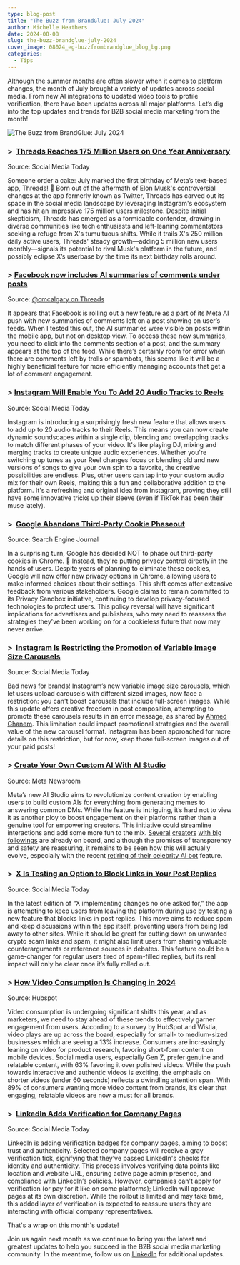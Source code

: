 ```yaml
---
type: blog-post
title: "The Buzz from BrandGlue: July 2024"
author: Michelle Heathers
date: 2024-08-08
slug: the-buzz-brandglue-july-2024
cover_image: 08024_eg-buzzfrombrandglue_blog_bg.png
categories:
  - Tips
---
```

<!--StartFragment-->

Although the summer months are often slower when it comes to platform changes, the month of July brought a variety of updates across social media. From new AI integrations to updated video tools to profile verification, there have been updates across all major platforms. Let’s dig into the top updates and trends for B2B social media marketing from the month!

![The Buzz from BrandGlue: July 2024](08024_eg-buzzfrombrandglue_blog_bg.png)

### \>  [Threads Reaches 175 Million Users on One Year Anniversary](https://www.socialmediatoday.com/news/threads-175-million-users-one-year-anniversary/720651/) 

Source: Social Media Today

Someone order a cake: July marked the first birthday of Meta’s text-based app, Threads! 🎂 Born out of the aftermath of Elon Musk's controversial changes at the app formerly known as Twitter, Threads has carved out its space in the social media landscape by leveraging Instagram's ecosystem and has hit an impressive 175 million users milestone. Despite initial skepticism, Threads has emerged as a formidable contender, drawing in diverse communities like tech enthusiasts and left-leaning commentators seeking a refuge from X's tumultuous shifts. While it trails X's 250 million daily active users, Threads' steady growth—adding 5 million new users monthly—signals its potential to rival Musk's platform in the future, and possibly eclipse X’s userbase by the time its next birthday rolls around.

### \> [Facebook now includes AI summaries of comments under posts](https://www.threads.net/@cmcalgary/post/C9ffm1dpTOk) 

Source: [@cmcalgary on Threads](https://www.threads.net/@cmcalgary)

It appears that Facebook is rolling out a new feature as a part of its Meta AI push with new summaries of comments left on a post showing on user’s feeds. When I tested this out, the AI summaries were visible on posts within the mobile app, but not on desktop view. To access these new summaries, you need to click into the comments section of a post, and the summary appears at the top of the feed. While there’s certainly room for error when there are comments left by trolls or spambots, this seems like it will be a highly beneficial feature for more efficiently managing accounts that get a lot of comment engagement. 

### \> [Instagram Will Enable You To Add 20 Audio Tracks to Reels](https://www.socialmediatoday.com/news/instagram-now-enable-add-20-audio-tracks-reels/721525/) 

Source: Social Media Today

Instagram is introducing a surprisingly fresh new feature that allows users to add up to 20 audio tracks to their Reels. This means you can now create dynamic soundscapes within a single clip, blending and overlapping tracks to match different phases of your video. It's like playing DJ, mixing and merging tracks to create unique audio experiences. Whether you're switching up tunes as your Reel changes focus or blending old and new versions of songs to give your own spin to a favorite, the creative possibilities are endless. Plus, other users can tap into your custom audio mix for their own Reels, making this a fun and collaborative addition to the platform. It's a refreshing and original idea from Instagram, proving they still have some innovative tricks up their sleeve (even if TikTok has been their muse lately).

### \>  [Google Abandons Third-Party Cookie Phaseout](https://www.searchenginejournal.com/google-abandons-third-party-cookie-phaseout/522718/) 

Source: Search Engine Journal

In a surprising turn, Google has decided NOT to phase out third-party cookies in Chrome. 🤯 Instead, they're putting privacy control directly in the hands of users. Despite years of planning to eliminate these cookies, Google will now offer new privacy options in Chrome, allowing users to make informed choices about their settings. This shift comes after extensive feedback from various stakeholders. Google claims to remain committed to its Privacy Sandbox initiative, continuing to develop privacy-focused technologies to protect users. This policy reversal will have significant implications for advertisers and publishers, who may need to reassess the strategies they’ve been working on for a cookieless future that now may never arrive.

### \>  [Instagram Is Restricting the Promotion of Variable Image Size Carousels](https://www.socialmediatoday.com/news/instagram-restricting-promotion-variable-image-size-carousels/721413/) 

Source: Social Media Today

Bad news for brands! Instagram’s new variable image size carousels, which let users upload carousels with different sized images, now face a restriction: you can't boost carousels that include full-screen images. While this update offers creative freedom in post composition, attempting to promote these carousels results in an error message, as shared by [Ahmed Ghanem](https://www.threads.net/@theahmedghanem/post/C9b8azAKHS6). This limitation could impact promotional strategies and the overall value of the new carousel format. Instagram has been approached for more details on this restriction, but for now, keep those full-screen images out of your paid posts!

### \> [Create Your Own Custom AI With AI Studio](https://about.fb.com/news/2024/07/create-your-own-custom-ai-with-ai-studio/) 

Source: Meta Newsroom

Meta’s new AI Studio aims to revolutionize content creation by enabling users to build custom AIs for everything from generating memes to answering common DMs. While the feature is intriguing, it’s hard not to view it as another ploy to boost engagement on their platforms rather than a genuine tool for empowering creators. This initiative could streamline interactions and add some more fun to the mix. [Several](https://www.instagram.com/chrisashley/) [creators](https://www.instagram.com/violetbenson/) [with big](https://www.instagram.com/donalleniii/) [followings](https://www.instagram.com/kanekallaway/?hl=en) are already on board, and although the promises of transparency and safety are reassuring, it remains to be seen how this will actually evolve, especially with the recent [retiring of their celebrity AI bot](https://www.socialmediatoday.com/news/meta-retires-celebrity-styled-ai-bots/722974/) feature. 

### \>  [X Is Testing an Option to Block Links in Your Post Replies](https://www.socialmediatoday.com/news/x-formally-twitter-testing-option-block-links-your-post-replies/722064/) 

Source: Social Media Today

In the latest edition of “X implementing changes no one asked for,” the app is attempting to keep users from leaving the platform during use by testing a new feature that blocks links in post replies. This move aims to reduce spam and keep discussions within the app itself, preventing users from being led away to other sites. While it should be great for cutting down on unwanted crypto scam links and spam, it might also limit users from sharing valuable counterarguments or reference sources in debates. This feature could be a game-changer for regular users tired of spam-filled replies, but its real impact will only be clear once it’s fully rolled out.

### \> [How Video Consumption Is Changing in 2024](https://blog.hubspot.com/marketing/how-video-consumption-is-changing) 

Source: Hubspot

Video consumption is undergoing significant shifts this year, and as marketers, we need to stay ahead of these trends to effectively garner engagement from users. According to a survey by HubSpot and Wistia, video plays are up across the board, especially for small- to medium-sized businesses which are seeing a 13% increase. Consumers are increasingly leaning on video for product research, favoring short-form content on mobile devices. Social media users, especially Gen Z, prefer genuine and relatable content, with 63% favoring it over polished videos. While the push towards interactive and authentic videos is exciting, the emphasis on shorter videos (under 60 seconds) reflects a dwindling attention span. With 89% of consumers wanting more video content from brands, it’s clear that engaging, relatable videos are now a must for all brands.

### \>  [LinkedIn Adds Verification for Company Pages](https://www.socialmediatoday.com/news/linkedin-adds-verification-for-company-pages/723116/) 

Source: Social Media Today

LinkedIn is adding verification badges for company pages, aiming to boost trust and authenticity. Selected company pages will receive a gray verification tick, signifying that they’ve passed LinkedIn's checks for identity and authenticity. This process involves verifying data points like location and website URL, ensuring active page admin presence, and compliance with LinkedIn’s policies. However, companies can't apply for verification (or pay for it like on some platforms); LinkedIn will approve pages at its own discretion. While the rollout is limited and may take time, this added layer of verification is expected to reassure users they are interacting with official company representatives.

That's a wrap on this month's update!

Join us again next month as we continue to bring you the latest and greatest updates to help you succeed in the B2B social media marketing community. In the meantime, follow us on [LinkedIn](https://www.linkedin.com/company/brandglue-com/posts/?feedView=all) for additional updates.

<!--EndFragment-->